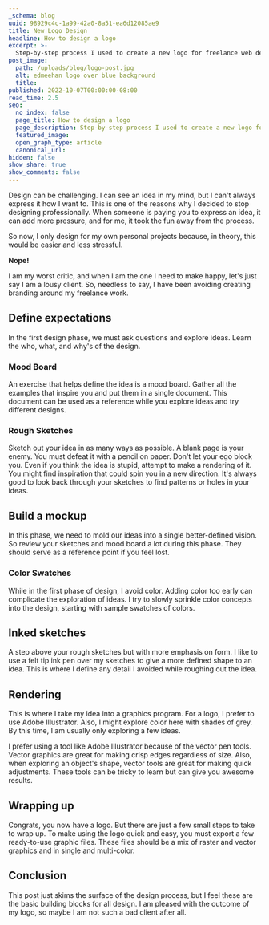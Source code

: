 ```yaml
---
_schema: blog
uuid: 98929c4c-1a99-42a0-8a51-ea6d12085ae9
title: New Logo Design
headline: How to design a logo
excerpt: >-
  Step-by-step process I used to create a new logo for freelance web development business.
post_image:
  path: /uploads/blog/logo-post.jpg
  alt: edmeehan logo over blue background
  title:
published: 2022-10-07T00:00:00-08:00
read_time: 2.5
seo:
  no_index: false
  page_title: How to design a logo
  page_description: Step-by-step process I used to create a new logo for freelance web development business.
  featured_image:
  open_graph_type: article
  canonical_url:
hidden: false
show_share: true
show_comments: false
---
```


Design can be challenging. I can see an idea in my mind, but I can't always express it how I want to. This is one of the reasons why I decided to stop designing professionally. When someone is paying you to express an idea, it can add more pressure, and for me, it took the fun away from the process.

So now, I only design for my own personal projects because, in theory, this would be easier and less stressful.

**Nope!**

I am my worst critic, and when I am the one I need to make happy, let's just say I am a lousy client. So, needless to say, I have been avoiding creating branding around my freelance work.

## Define expectations

In the first design phase, we must ask questions and explore ideas. Learn the who, what, and why's of the design.

### Mood Board

An exercise that helps define the idea is a mood board. Gather all the examples that inspire you and put them in a single document. This document can be used as a reference while you explore ideas and try different designs.

<SnipImage caption="A collection of logos I found that matched the style I was looking for." src="/uploads/blog/logo-insperation.png" width={1600} height={560} jumbo={false} />

### Rough Sketches

Sketch out your idea in as many ways as possible. A blank page is your enemy. You must defeat it with a pencil on paper. Don't let your ego block you. Even if you think the idea is stupid, attempt to make a rendering of it. You might find inspiration that could spin you in a new direction. It's always good to look back through your sketches to find patterns or holes in your ideas.

<SnipImage caption="Sketches showing the evolution of the logo idea." src="/uploads/blog/logo-sketches.png" width={1600} height={560} jumbo={false} />

## Build a mockup

In this phase, we need to mold our ideas into a single better-defined vision. So review your sketches and mood board a lot during this phase. They should serve as a reference point if you feel lost.

### Color Swatches

While in the first phase of design, I avoid color. Adding color too early can complicate the exploration of ideas. I try to slowly sprinkle color concepts into the design, starting with sample swatches of colors.

<SnipImage caption="Color swatches for logo design." src="/uploads/blog/logo-color-swatches.png" width={1600} height={560} jumbo={false} />

## Inked sketches

A step above your rough sketches but with more emphasis on form. I like to use a felt tip ink pen over my sketches to give a more defined shape to an idea. This is where I define any detail I avoided while roughing out the idea.

<SnipImage caption="Sketches with ink for detail." src="/uploads/blog/logo-sketches-ink.png" width={1600} height={560} jumbo={false} />

## Rendering

This is where I take my idea into a graphics program. For a logo, I prefer to use Adobe Illustrator. Also, I might explore color here with shades of grey. By this time, I am usually only exploring a few ideas.

<SnipImage caption="Exploring the shape of the letter E." src="/uploads/blog/logo-draft-render.png" width={1600} height={560} jumbo={false} />

I prefer using a tool like Adobe Illustrator because of the vector pen tools. Vector graphics are great for making crisp edges regardless of size. Also, when exploring an object's shape, vector tools are great for making quick adjustments. These tools can be tricky to learn but can give you awesome results.

<SnipImage caption="Adding color detail to the final logo shape." src="/uploads/blog/logo-color-options.png" width={1600} height={560} jumbo={false} />

## Wrapping up

Congrats, you now have a logo. But there are just a few small steps to take to wrap up. To make using the logo quick and easy, you must export a few ready-to-use graphic files. These files should be a mix of raster and vector graphics and in single and multi-color.

<SnipImage caption="Final logo design!" src="/uploads/blog/logo-edmeehan.png" width={1600} height={1000} jumbo={false} />

## Conclusion

This post just skims the surface of the design process, but I feel these are the basic building blocks for all design. I am pleased with the outcome of my logo, so maybe I am not such a bad client after all.